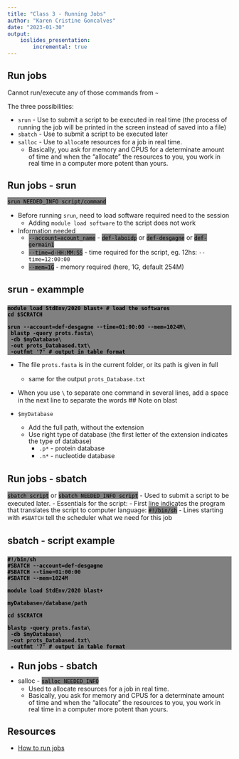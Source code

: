 ```yaml
---
title: "Class 3 - Running Jobs"
author: "Karen Cristine Goncalves"
date: "2023-01-30"
output:
    ioslides_presentation:
        incremental: true
---
```


<style>
.code {
background-color: grey;
color: black
}

p, li {
line-height: 1.1em;
font-size: 0.75em
word-wrap: true
}
</style>

## Run jobs 

Cannot run/execute any of those commands from ` ~ `

The three possibilities:

- `srun` - Use to submit a script to be executed in real time (the process of running the job will be printed in the screen instead of saved into a file)
- `sbatch` - Use to submit a script to be executed later
- `salloc` - Use to `alloc`ate resources for a job in real time. 
	- Basically, you ask for memory and CPUS  for a determinate amount of time and when the "allocate" the resources to you, you work in real time in a computer more potent than yours.



## Run jobs - srun 

<span class="code">`srun NEEDED_INFO script/command`</span>

- Before running `srun`, need to load software required need to the session 
	- Adding `module load software` to the script does not work
- Information needed
	- <span class="code">`--account=acount_name`</span>  -  <span class="code">`def-laboidp`</span>  or  <span class="code">`def-desgagne`</span>  or  <span class="code">`def-germain1`
	- <span class="code">`--time=d-HH:MM:SS`</span> - time required for the script, eg. 12hs: `--time=12:00:00`
	- <span class="code">`--mem=1G`</span> - memory required (here, 1G, default 254M)

## srun - exammple 

### <b>
<div class="code">
```
module load StdEnv/2020 blast+ # load the softwares
cd $SCRATCH

srun --account=def-desgagne --time=01:00:00 --mem=1024M\
 blastp -query prots.fasta\
 -db $myDatabase\
 -out prots_Databased.txt\
 -outfmt '7' # output in table format
```
</div></b>

- The file ` prots.fasta ` is in the current folder, or its path is given in full
	- same for the output ` prots_Database.txt `
- When you use ` \ ` to separate one command in several lines, add a space in the next line to separate the words
## Note on blast

- ` $myDatabase ` 
	- Add the full path, without the extension
	- Use right type of database (the first letter of the extension indicates the type of database)
		- ` .p* ` - protein database
		- ` .n* ` - nucleotide database

## Run jobs - sbatch 


<span class="code">`sbatch script`</span> or <span class="code">`sbatch NEEDED_INFO script`</span> 
- Used to submit a script to be executed later.
- Essentials for the script:
	- First line indicates the program that translates the script to computer language: <span class="code">`#!/bin/sh`</span>
	- Lines starting with `#SBATCH` tell the scheduler what we need for this job
	
## sbatch - script example

### <b>
<div class="code">
```
#!/bin/sh
#SBATCH --account=def-desgagne
#SBATCH --time=01:00:00 
#SBATCH --mem=1024M

module load StdEnv/2020 blast+

myDatabase=/database/path

cd $SCRATCH

blastp -query prots.fasta\
 -db $myDatabase\
 -out prots_Databased.txt\
 -outfmt '7' # output in table format
```
</div></b>

- 
## Run jobs - sbatch 

- salloc - <span class="code">`salloc NEEDED_INFO`</span> 
	- Used to allocate resources for a job in real time. 
	- Basically, you ask for memory and CPUS  for a determinate amount of time and when the "allocate" the resources to you, you work in real time in a computer more potent than yours.

## Resources

- [How to run jobs](https://docs.alliancecan.ca/wiki/Running_jobs)